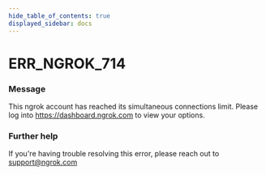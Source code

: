 ```yaml
---
hide_table_of_contents: true
displayed_sidebar: docs
---
```



# ERR_NGROK_714

### Message

This ngrok account has reached its simultaneous connections limit. Please log into https://dashboard.ngrok.com to view your options.

<ErrorDetails error="err_ngrok_714" />

### Further help

If you're having trouble resolving this error, please reach out to [support@ngrok.com](mailto:support@ngrok.com?subject=Help%20with%20ERR_NGROK_714)

